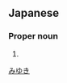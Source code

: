 ==Japanese==
{{ja-kanjitab|美|由|紀}}

===Proper noun===
{{ja-pos|proper|みゆき}}

# {{given name|female|lang=ja}}

[[Category:Japanese female given names|みゆき]]